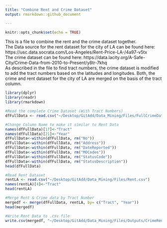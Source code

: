 ```yaml
---
title: "Combine Rent and Crime Dataset"
output: rmarkdown::github_document

---
```


```r
knitr::opts_chunk$set(echo = TRUE)
```


<p>This is a file to combine the rent and the crime dataset together. <br>The Data source for the rent dataset for the city of LA can be found here: https://usc.data.socrata.com/Los-Angeles/Rent-Price-LA-/4a97-v5tx <br> The crime dataset can be found here: https://data.lacity.org/A-Safe-City/Crime-Data-from-2010-to-Present/y8tr-7khq <br> As described in the file to find tract numbers, the crime dataset is modified to add the tract numbers based on the latitudes and longitudes. Both, the crime and rent dataset for the city of LA are merged on the basis of the tract column.</p>

```r
library(dplyr)
library(readr)
library(rmarkdown)

#Read the complete Crime Dataset (With Tract Numbers)
dfFullData <- read.csv("~/Desktop/GitAdd/Data_Mining/Files/FullCrimeDataWTract.csv")

#Change Column Name to make it similar to Rent Data
names(dfFullData)[17]<-"Tract"
names(dfFullData)[21]<-"Year"
dfFullData<-within(dfFullData, rm("No"))
dfFullData<-within(dfFullData, rm("Address"))
dfFullData<-within(dfFullData, rm("DateReported"))
dfFullData<-within(dfFullData, rm("MOCodes"))
dfFullData<-within(dfFullData, rm("StatusCode"))
dfFullData<-within(dfFullData, rm("StatusDescription"))
head(dfFullData)

#Read Rent Dataset
rentLA <- read.csv("~/Desktop/GitAdd/Data_Mining/Files/Rent.csv")
names(rentLA)[4]<-"Tract"
head(rentLA)

#Merge Rent & Crime data by Tract Number
mergedf <- merge(dfFullData, rentLA, by= c("Tract", "Year"))
head(mergedf)

#Write Rent Data to .csv file
write.csv(mergedf, "~/Desktop/GitAdd/Data_Mining/Files/Outputs/CrimeRentData.csv")


```
